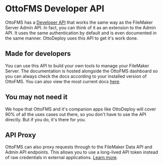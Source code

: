 # OttoFMS Developer API

OttoFMS has a [Developer API](/apidoc) that works the same way as the FileMaker Server Admin API. In fact, you can think of it as an extension to the Admin API. It uses the same authentication by default and is even documented in the same manner. OttoDeploy uses this API to get it's work done.

## Made for developers

You can use this API to build your own tools to manage your FileMaker Server. The documentation is hosted alongside the OttoFMS dashboard so you can always check the docs according to your installed version of OttoFMS. You can also view the most current docs [here](/apidoc).

## You may not need it

We hope that OttoFMS and it's companion apps like OttoDeploy will cover 90% of all the uses cases out there, so you don't have to use the API directly. But if you do, it's there for you.

## API Proxy

OttoFMS can also proxy requests through to the FileMaker Data API and Admin API endpoints. This allows you to use a long-lived API token instead of raw credentials in external applications. [Learn more](/api-proxy).
